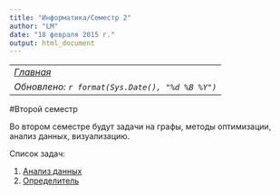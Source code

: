 ```yaml
---
title: "Информатика/Семестр 2"
author: "LM"
date: "18 февраля 2015 г."
output: html_document
---
```


----------------------
*[Главная](http://leonovmx.github.io/info/index.html)*
*Обновлено: `r format(Sys.Date(), "%d %B %Y")`*
----------------------
#Второй семестр

Во втором семестре будут задачи на графы, методы оптимизации, 
анализ данных, визуализацию.

Список задач:

1. [Анализ данных](z1.html)
2. [Определитель](z2.html)
